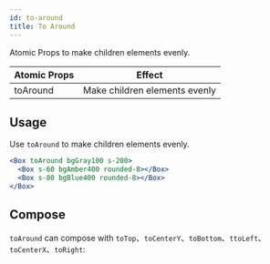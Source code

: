 ```yaml
---
id: to-around
title: To Around
---
```



Atomic Props to make children elements evenly.

| Atomic Props | Effect                        |
| ------------ | ----------------------------- |
| toAround     | Make children elements evenly |

## Usage

Use `toAround` to make children elements evenly.

```jsx live
<Box toAround bgGray100 s-200>
  <Box s-60 bgAmber400 rounded-8></Box>
  <Box s-80 bgBlue400 rounded-8></Box>
</Box>
```

## Compose

`toAround` can compose with `toTop`、`toCenterY`、`toBottom`、`ttoLeft`、`toCenterX`、`toRight`:

<LayoutEngine11 />
